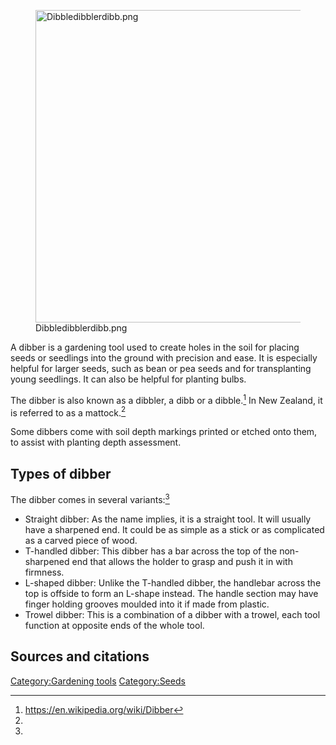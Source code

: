 [[File:Dibbledibblerdibb.png|center|500px]]

A dibber is a gardening tool used to create holes in the soil for placing seeds or seedlings into the ground with precision and ease. It is especially helpful for larger seeds, such as bean or pea seeds and for transplanting young seedlings. It can also be helpful for planting bulbs.

The dibber is also known as a dibbler, a dibb or a dibble.<ref name="wp">https://en.wikipedia.org/wiki/Dibber</ref> In New Zealand, it is referred to as a mattock.<ref name="wp" />

Some dibbers come with soil depth markings printed or etched onto them, to assist with planting depth assessment.

== Types of dibber ==

The dibber comes in several variants:<ref name="wp" />

*Straight dibber: As the name implies, it is a straight tool. It will usually have a sharpened end. It could be as simple as a stick or as complicated as a carved piece of wood.
*T-handled dibber: This dibber has a bar across the top of the non-sharpened end that allows the holder to grasp and push it in with firmness.
*L-shaped dibber: Unlike the T-handled dibber, the handlebar across the top is offside to form an L-shape instead. The handle section may have finger holding grooves moulded into it if made from plastic. 
*Trowel dibber: This is a combination of a dibber with a trowel, each tool function at opposite ends of the whole tool.

== Sources and citations ==
{{reflist}}

[[Category:Gardening tools]]
[[Category:Seeds]]